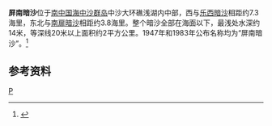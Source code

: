 {{Infobox Islands
| plural = yes
| name             =屏南暗沙
| image name       = 
| image caption    = 
| image size       = 
| locator map      = {{Location map|South China Sea|lat=15.866666|long=114.566666|central|300px}}
| map_custom       = yes
| native name      = 
| native name link = 
| other_names         = 
| location         = [[南中国海|南中国海]]
| coordinates      = {{Coord|15|52|N|114|34|E|display=inline,title}}
| archipelago      = [[中沙群岛|中沙群岛]]
| total islands    = 
| major islands    = 
| area             =
| length           =
| width            =
| coastline        =
| highest mount    = 
| elevation        = 
| country                          = China
| country admin divisions title   =
| country admin divisions         =
| population       = 
| population as of = 
| density          = 
| ethnic groups    = 
| additional info  =
}} 
'''屏南暗沙'''位于[[南中国海|南中国海]][[中沙群岛|中沙群岛]]中沙大环礁浅湖内中部，西与[[乐西暗沙|乐西暗沙]]相距约7.3海里，东北与[[南扉暗沙|南扉暗沙]]相距约3.8海里。整个暗沙全部在海面以下，最浅处水深约14米，等深线20米以上面积约2平方公里。1947年和1983年公布名称均为“屏南暗沙”。<ref>{{cite book zh |author=广东省地名委员会 |title=《南海诸岛地名资料汇编》 |format=M |edition=1 |location=广州 |publisher=广东省地图出版社 |date=1988 |pages=191|id= ISBN 80522-023-9}}</ref>

==参考资料==
{{reflist}}

{{有争议的地区小作品}}
{{South China Sea Islands}}

[[Category:中沙群岛|P]]
